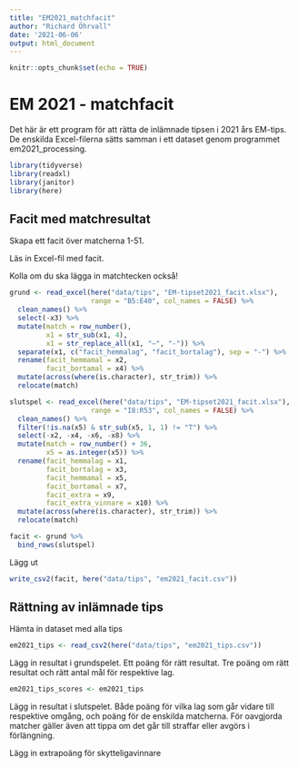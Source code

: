```yaml
---
title: "EM2021_matchfacit"
author: "Richard Öhrvall"
date: '2021-06-06'
output: html_document
---
```


```r
knitr::opts_chunk$set(echo = TRUE)
```

# EM 2021 - matchfacit
Det här är ett program för att rätta de inlämnade tipsen i 2021 års EM-tips. De enskilda Excel-filerna sätts samman i ett dataset genom programmet em2021_processing. 

```r
library(tidyverse)
library(readxl)
library(janitor)
library(here)

```

## Facit med matchresultat
Skapa ett facit över matcherna 1-51. 

Läs in Excel-fil med facit. 

Kolla om du ska lägga in matchtecken också!

```r
grund <- read_excel(here("data/tips", "EM-tipset2021_facit.xlsx"),
                    range = "B5:E40", col_names = FALSE) %>% 
  clean_names() %>% 
  select(-x3) %>% 
  mutate(match = row_number(),
         x1 = str_sub(x1, 4),
         x1 = str_replace_all(x1, "–", "-")) %>% 
  separate(x1, c("facit_hemmalag", "facit_bortalag"), sep = "-") %>% 
  rename(facit_hemmamal = x2,
         facit_bortamal = x4) %>% 
  mutate(across(where(is.character), str_trim)) %>%
  relocate(match)

slutspel <- read_excel(here("data/tips", "EM-tipset2021_facit.xlsx"),
                    range = "I8:R53", col_names = FALSE) %>% 
  clean_names() %>% 
  filter(!is.na(x5) & str_sub(x5, 1, 1) != "T") %>% 
  select(-x2, -x4, -x6, -x8) %>% 
  mutate(match = row_number() + 36,
         x5 = as.integer(x5)) %>% 
  rename(facit_hemmalag = x1,
         facit_bortalag = x3,
         facit_hemmamal = x5,
         facit_bortamal = x7,
         facit_extra = x9,
         facit_extra_vinnare = x10) %>% 
  mutate(across(where(is.character), str_trim)) %>% 
  relocate(match) 

facit <- grund %>% 
  bind_rows(slutspel)

```

Lägg ut

```r
write_csv2(facit, here("data/tips", "em2021_facit.csv"))

```


## Rättning av inlämnade tips
Hämta in dataset med alla tips
```r
em2021_tips <- read_csv2(here("data/tips", "em2021_tips.csv"))

```

Lägg in resultat i grundspelet. Ett poäng för rätt resultat. Tre poäng om rätt resultat och rätt antal mål för respektive lag.


```r
em2021_tips_scores <- em2021_tips 


```

Lägg in resultat i slutspelet. Både poäng för vilka lag som går vidare till respektive omgång, och poäng för de enskilda matcherna. För oavgjorda matcher gäller även att tippa om det går till straffar eller avgörs i förlängning.

Lägg in extrapoäng för skytteligavinnare


```r

```

